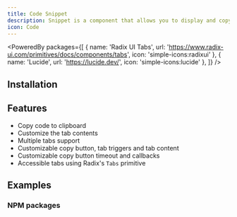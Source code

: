 ```yaml
---
title: Code Snippet
description: Snippet is a component that allows you to display and copy code in a tabbed interface.
icon: Code
---
```


<PoweredBy packages={[
  { name: 'Radix UI Tabs', url: 'https://www.radix-ui.com/primitives/docs/components/tabs', icon: 'simple-icons:radixui' },
  { name: 'Lucide', url: 'https://lucide.dev/', icon: 'simple-icons:lucide' },
]} />

<Preview path="code-snippet" />

## Installation

<Installer packageName="code-snippet" />

## Features

- Copy code to clipboard
- Customize the tab contents
- Multiple tabs support
- Customizable copy button, tab triggers and tab content
- Customizable copy button timeout and callbacks
- Accessible tabs using Radix's `Tabs` primitive

## Examples

### NPM packages

<Preview path="code-snippet-npm" />
